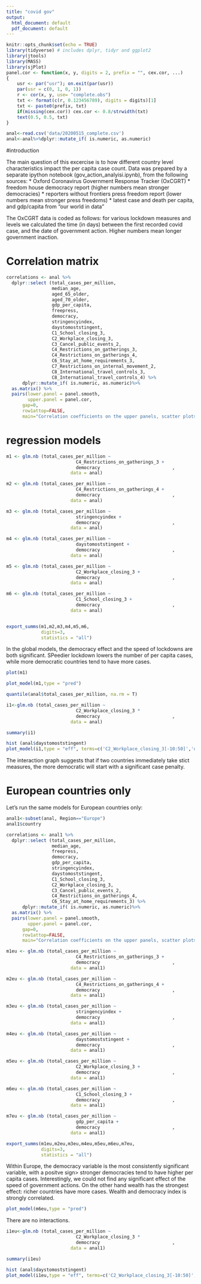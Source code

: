 ```yaml
---
title: "covid gov"
output:
  html_document: default
  pdf_document: default
---
```


```r
knitr::opts_chunk$set(echo = TRUE)
library(tidyverse) # includes dplyr, tidyr and ggplot2
library(jtools)
library(MASS)
library(sjPlot)
panel.cor <- function(x, y, digits = 2, prefix = "", cex.cor, ...)
{
    usr <- par("usr"); on.exit(par(usr))
    par(usr = c(0, 1, 0, 1))
    r <- cor(x, y, use= "complete.obs")
    txt <- format(c(r, 0.123456789), digits = digits)[1]
    txt <- paste0(prefix, txt)
    if(missing(cex.cor)) cex.cor <- 0.8/strwidth(txt)
    text(0.5, 0.5, txt)
}

anal<-read.csv('data/20200515_complete.csv')
anal<-anal%>%dplyr::mutate_if( is.numeric, as.numeric)
```
#introduction

The main question of this excercise is to how different country level characteristics impact the per capita case count.
Data was prepared by a separate ipython notebook (gov_action_analyisi.ipynb), from the following sources:
* Oxford Coronavirus Government Response Tracker (OxCGRT)
* freedom house democracy report (higher numbers mean stronger democracies)
* reporters without frontiers press freedom report (lower numbers mean stronger press freedoms)
* latest case and death per capita, and gdp/capita from "our world in data"

The OxCGRT data is coded as follows: for various lockdown measures and levels we calculated the time (in days) between the first recorded covid case, and the date of government action. Higher numbers mean longer government inaction. 

# Correlation matrix

```r


correlations <- anal %>%
  dplyr::select (total_cases_per_million, 
                 median_age, 
                 aged_65_older,
                 aged_70_older,
                 gdp_per_capita,
                 freepress,
                 democracy,
                 stringencyindex,
                 daystomoststingent,
                 C1_School_closing_3,
                 C2_Workplace_closing_3,
                 C3_Cancel_public_events_2,
                 C4_Restrictions_on_gatherings_3,
                 C4_Restrictions_on_gatherings_4,
                 C6_Stay_at_home_requirements_3,
                 C7_Restrictions_on_internal_movement_2,
                 C8_International_travel_controls_3,
                 C8_International_travel_controls_4) %>%
      dplyr::mutate_if( is.numeric, as.numeric)%>%
  as.matrix() %>%
  pairs(lower.panel = panel.smooth,
        upper.panel = panel.cor,
      gap=0, 
      row1attop=FALSE, 
      main="Correlation coefficients on the upper panels, scatter plots in the lower panels with LOESS smooths")

```

# regression models


```r
m1 <- glm.nb (total_cases_per_million ~ 
                          C4_Restrictions_on_gatherings_3 +
                          democracy                           ,
                        data = anal)

m2 <- glm.nb (total_cases_per_million ~ 
                          C4_Restrictions_on_gatherings_4 +
                          democracy                           ,
                        data = anal)

m3 <- glm.nb (total_cases_per_million ~ 
                          stringencyindex +
                          democracy                           ,
                        data = anal)

m4 <- glm.nb (total_cases_per_million ~ 
                          daystomoststingent +
                          democracy                           ,
                        data = anal)

m5 <- glm.nb (total_cases_per_million ~ 
                          C2_Workplace_closing_3 +
                          democracy                           ,
                        data = anal)

m6 <- glm.nb (total_cases_per_million ~ 
                          C1_School_closing_3 +
                          democracy                           ,
                        data = anal)


export_summs(m1,m2,m3,m4,m5,m6,
             digits=3, 
             statistics = "all")
```
In the global models, the democracy effect and the speed of lockdowns are both significant. SPeedier lockdown lowers the number of per capita cases, while more democratic countries tend to have more cases.



```r
plot(m1)

plot_model(m1,type = "pred")

quantile(anal$total_cases_per_million, na.rm = T)
```

```r
i1<-glm.nb (total_cases_per_million ~ 
                          C2_Workplace_closing_3 *
                          democracy                           ,
                        data = anal)

summary(i1)
```

```r
hist (anal$daystomoststingent)
plot_model(i1,type = "eff", terms=c('C2_Workplace_closing_3[-10:50]','democracy[25,70,100]'))
```
The interaction graph suggests that  if two  countries  immediately take  stict measures, the more democratic will start with a significant case penalty.


# European countries only

Let's run the same models for European countries only:
```r
anal1<-subset(anal, Region=="Europe")
anal1$country
```
```r

correlations <- anal1 %>%
  dplyr::select (total_cases_per_million, 
                 median_age, 
                 freepress,
                 democracy,
                 gdp_per_capita,
                 stringencyindex,
                 daystomoststingent,
                 C1_School_closing_3,
                 C2_Workplace_closing_3,
                 C3_Cancel_public_events_2,
                 C4_Restrictions_on_gatherings_4,
                 C6_Stay_at_home_requirements_3) %>%
      dplyr::mutate_if( is.numeric, as.numeric)%>%
  as.matrix() %>%
  pairs(lower.panel = panel.smooth,
        upper.panel = panel.cor,
      gap=0, 
      row1attop=FALSE, 
      main="Correlation coefficients on the upper panels, scatter plots in the lower panels with LOESS smooths")

```

```r
m1eu <- glm.nb (total_cases_per_million ~ 
                          C4_Restrictions_on_gatherings_3 +
                          democracy                           ,
                        data = anal1)

m2eu <- glm.nb (total_cases_per_million ~ 
                          C4_Restrictions_on_gatherings_4 +
                          democracy                           ,
                        data = anal1)

m3eu <- glm.nb (total_cases_per_million ~ 
                          stringencyindex +
                          democracy                           ,
                        data = anal1)

m4eu <- glm.nb (total_cases_per_million ~ 
                          daystomoststingent +
                          democracy                           ,
                        data = anal1)

m5eu <- glm.nb (total_cases_per_million ~ 
                          C2_Workplace_closing_3 +
                          democracy                           ,
                        data = anal1)

m6eu <- glm.nb (total_cases_per_million ~ 
                          C1_School_closing_3 +
                          democracy                           ,
                        data = anal1)

m7eu <- glm.nb (total_cases_per_million ~ 
                          gdp_per_capita +
                          democracy                           ,
                        data = anal1)

export_summs(m1eu,m2eu,m3eu,m4eu,m5eu,m6eu,m7eu,
             digits=3, 
             statistics = "all")
```
Within Europe, the democracy variable is the most consistently significant variable, with a positve sign> stronger democracies tend to have higher per capita cases. Interestingly, we could not find any  significant effect of the speed of government actions. On the other hand wealth has the strongest effect: richer countries have more cases. Wealth and democracy index is strongly correlated.

```r

plot_model(m6eu,type = "pred")
```


There are no interactions.
```r
i1eu<-glm.nb (total_cases_per_million ~ 
                          C2_Workplace_closing_3 *
                          democracy                           ,
                        data = anal1)

summary(i1eu)
```

```r
hist (anal$daystomoststingent)
plot_model(i1eu,type = "eff", terms=c('C2_Workplace_closing_3[-10:50]','democracy[25,70,100]'))
```

